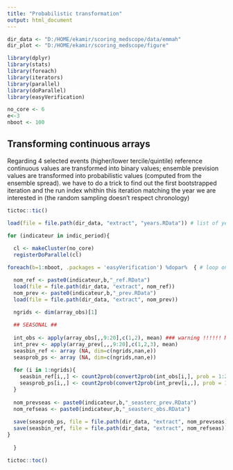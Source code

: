 ```yaml
---
title: "Probabilistic transformation"
output: html_document
---
```


```r
dir_data <- "D:/HOME/ekamir/scoring_medscope/data/emmah" 
dir_plot <- "D:/HOME/ekamir/scoring_medscope/figure" 

library(dplyr)
library(stats)
library(foreach)
library(iterators)
library(parallel)
library(doParallel)
library(easyVerification)

no_core <- 6
e<-3
nboot <- 100
```

## Transforming continuous arrays 

Regarding 4 selected events (higher/lower tercile/quintile) reference continuous values are transformed into binary values; ensemble prevision values are transformed into probabilistic values (computed from the ensemble spread). 
we have to do a trick to find out the first bootstrapped iteration and the run index whithin this iteration matching the year we are interested in (the random sampling doesn't respect chronology)


```r
tictoc::tic()

load(file = file.path(dir_data, "extract", "years.RData")) # list of years in each bootstrap iteration

for (indicateur in indic_period){
  
  cl <- makeCluster(no_core)
  registerDoParallel(cl)

foreach(b=1:nboot, .packages = 'easyVerification') %dopar%  { # loop on bootstrap samples

  nom_ref <- paste0(indicateur,b,"_ref.RData")
  load(file = file.path(dir_data, "extract", nom_ref))
  nom_prev <- paste0(indicateur,b,"_prev.RData")
  load(file = file.path(dir_data, "extract", nom_prev))
  
  ngrids <- dim(array_obs)[1]

  ## SEASONAL ##
    
  int_obs <- apply(array_obs[,,9:20],c(1,2), mean) ### warning !!!!!! MEAN OR SUM REGARDING INDIC ############
  int_prev <- apply(array_prev[,,,9:20],c(1,2,3), mean)
  seasbin_ref <- array (NA, dim=c(ngrids,nan,e))
  seasprob_ps <- array (NA, dim=c(ngrids,nan,e))
  
  for (i in 1:ngrids){
    seasbin_ref[i,,] <- count2prob(convert2prob(int_obs[i,], prob = 1:2/3), type = 4)
    seasprob_ps[i,,] <- count2prob(convert2prob(int_prev[i,,], prob = 1:2/3), type = 4)
  }
    
  nom_prevseas <- paste0(indicateur,b,"_seasterc_prev.RData")
  nom_refseas <- paste0(indicateur,b,"_seasterc_obs.RData")
    
  save(seasprob_ps, file = file.path(dir_data, "extract", nom_prevseas))
  save(seasbin_ref, file = file.path(dir_data, "extract", nom_refseas))
} 
 
  }

tictoc::toc()
```
